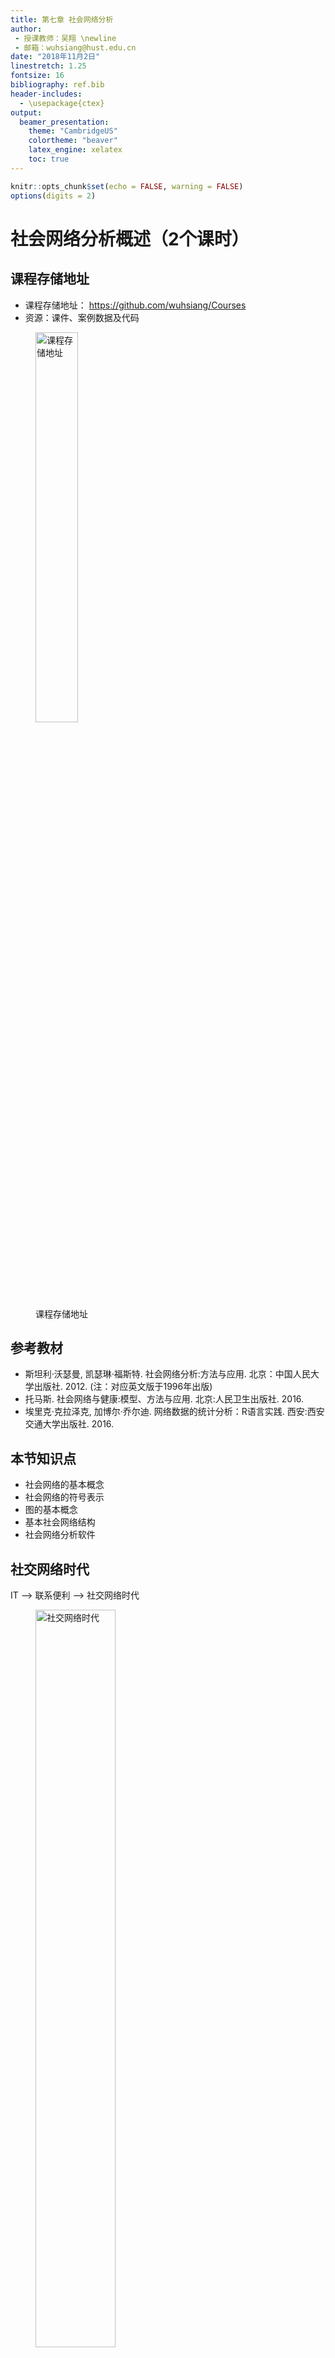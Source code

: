 ```yaml
---
title: 第七章 社会网络分析
author:
 - 授课教师：吴翔 \newline
 - 邮箱：wuhsiang@hust.edu.cn
date: "2018年11月2日"
linestretch: 1.25
fontsize: 16
bibliography: ref.bib
header-includes:
  - \usepackage{ctex}
output:
  beamer_presentation:
    theme: "CambridgeUS"
    colortheme: "beaver"
    latex_engine: xelatex
    toc: true
---
```


```r

knitr::opts_chunk$set(echo = FALSE, warning = FALSE)
options(digits = 2)

```


# 社会网络分析概述（2个课时）

## 课程存储地址

- 课程存储地址： [https://github.com/wuhsiang/Courses](https://github.com/wuhsiang/Courses)
- 资源：课件、案例数据及代码

![课程存储地址](../../QR.png){width=40%}

## 参考教材

- 斯坦利·沃瑟曼, 凯瑟琳·福斯特. 社会网络分析:方法与应用. 北京：中国人民大学出版社. 2012. (注：对应英文版于1996年出版)
- 托马斯. 社会网络与健康:模型、方法与应用. 北京:人民卫生出版社. 2016.
- 埃里克·克拉泽克, 加博尔·乔尔迪. 网络数据的统计分析：R语言实践. 西安:西安交通大学出版社. 2016.

## 本节知识点

- 社会网络的基本概念
- 社会网络的符号表示
- 图的基本概念
- 基本社会网络结构
- 社会网络分析软件

## 社交网络时代

IT --> 联系便利 --> 社交网络时代

![社交网络时代](figures/sns.jpg){width=55%}

## 社会网络与健康

![社会网络与肥胖](figures/dinner.jpg){width=50%}

- 哪种饮食结构/生活习惯会让人变胖？
- 肥胖会“**传染**”吗？

## 社会网络与健康（续）

![社会网络与抑郁](figures/depression.jpg){width=50%}

- 哪种特质的人更容易抑郁？
- **社会支持** 是否有助于改善抑郁？

## 社会网络与健康（续）

![社会网络与卫生服务能力提升](figures/mic.jpg){width=50%}

- 医联体模式是否有助于提升基层医疗机构的卫生服务能力？


## 社会网络视角

- 行动者之间的关系是主要的，行动者的属性是次要的
- 行动者和他们的行动被视为相互依赖的，而不是相互独立的自治体
- 行动者之间的联系是信息和资源的流动通道
- 个体的网络模型将网络结构环境视为个体行动的机遇或限制
- 网络模型将（社会、经济、政治、情感等）结构概念化为行动者之间关系的稳定形式

## 7.1.1 基本概念

社会网络分析（social network analysis, SNA）的关键概念：

- 行动者：社会网络分析中的社会实体被称为行动者，包括个体、企业、民族国家等
- 关系连接：行动者通过社会关系彼此相连。这些联系包括：评价、资源传输、行为互动等。联系存在于特定的成对行动者之间
- 关系：群体成员间某种类型的联系的集合
- 社会网络：行动者（人、组织等），及其之间关系的集合

其它关键概念还包括：二元图、三元图、子群、群。

## 基本特征

SNA的基本特征[@freeman2004]：

- 考虑整个网络结构
- 论证网络结构如何影响个体行为
- 运用图表展示
- 运用数学的形式

## 7.1.2 社会网络数据

社会网络数据包括：

- 行动者集合
- 社会关系
- 行动者属性

社会网络数据的**符号表示**包括：

- 图论
- 社会计量

## 图论符号表示法

图$G = (N, L)$由节点的集合$N$和边的集合$L$所定义。

| 社会网络         | 图              |
|:----------------:|:---------------:|
| 行动者           | 节点            |
| 社会关系         | 边              |

Table: 社会网络与图论的对应关系

图论符号表示法中，可以采用节点集合和边列表来表示社会网络数据。

## 图论符号表示法（续）

- 行动者集合$G$ = {王重阳，林朝英，黄药师，欧阳锋，洪七公，段智兴，周伯通，郭靖，杨过}
- 社会关系集合$L$ = {<王重阳，周伯通>，<王重阳，林朝英>，<黄药师，郭靖>，<洪七公，郭靖>，<周伯通，郭靖>，<欧阳锋，杨过>}

```r

# use igraph package
suppressMessages(library(igraph))
rm(list = ls())
# set random seeds
set.seed(123)
# create graph g from literal
g.condorheros <- graph_from_literal(WCY-ZBT, WCY-LCY, HYS-GJ, HQG-GJ, ZBT-GJ, OYF-YG, DZX)
# plot the graph
plot(g.condorheros, layout = layout.circle)

```

## 社会计量符号表示

- **社会计量**（sociometric）：由人以及被度量的人与人之间的情感关系组成的社会网络数据集合，旨在研究一群人中积极和消极的感情关系
- 社会关系矩阵：邻接矩阵，对应于量化行动者之间的社会关系图

## 邻接矩阵

```r

suppressMessages(library(pander))
suppressMessages(library(magrittr))
g.condorheros %>% as_adjacency_matrix(sparse = F) %>% pandoc.table(split.tables = Inf)

```

## 其它情形

- 有值关系

- 有向关系

- 多重关系

- 网络动态性

## 有向图/有值图

- 有向图
- 有值图（含权图）

```r

par(mfrow = c(1, 2))
# directed graph
g.ch.directed <- graph_from_literal(WCY++ZBT, WCY+-LCY, HYS+-GJ, HQG++GJ, ZBT++GJ, OYF++YG, DZX)
g.ch.directed %>% plot(layout = layout.circle)
# weighted edges
gw <- g.condorheros %>% set_edge_attr("weight", value = 1:6) %>%
  set_edge_attr("color", value = "red")
plot(gw, edge.width = E(gw)$weight)


```

## 多重关系

- 师门关系
- 家庭关系

```r

par(mfrow = c(1, 2))
# create graph h1 from literal
graph_from_literal(WCY-ZBT, LCY, HYS, HQG-GJ, OYF, YG, DZX) %>% plot(layout = layout.circle)
# create graph h2 from literal
graph_from_literal(WCY-LCY, HYS-GJ, HQG, ZBT-GJ, OYF-YG, DZX) %>% plot(layout = layout.circle)

```

## 网络动态性

- 前30年
- 后30年

```r

par(mfrow = c(1, 2))
# early period
g.condorheros %>% induced_subgraph(c(1, 3:4, 6:7, 9)) %>% plot(layout = layout.circle)
# late period
g.condorheros %>% induced_subgraph(c(2,4:9)) %>% plot(layout = layout.circle)

```

## 7.1.3 图的基本概念

- 子图：若$G_{s} = (N_{s}, L_{s})$，且$N_{S} \subset N$、$L_{s} \subset L$，那么$G_{s}$是$G$的子图
  - 点导出子图
  - 边导出子图
- 二元图：包含两个节点的点导出子图
- 三元图：包含三个节点的点导出子图

## 子图（续）

点导出子图与边导出子图

```r

par(mfrow = c(1, 2))
g.condorheros %>% induced_subgraph(c(1,2, 5, 8)) %>% plot()
g.condorheros %>% subgraph.edges(c(2:5)) %>% plot()


```

## 节点度

在无向图$G$中，节点$n_{i}$的度为

\begin{equation}
  \underbrace{d(n_{i})}_{\text{degree}} = \underbrace{\sum_{j} x_{ji}}_{\text{indegree}} = \underbrace{\sum_{j} x_{ij}}_{\text{outdegree}}.
\end{equation}

对于有向图而言，
\begin{equation*}
  \underbrace{\sum_{j} x_{ji}}_{\text{indegree}} \neq \underbrace{\sum_{j} x_{ij}}_{\text{outdegree}}.
\end{equation*}

## 节点度（续）

图$G$中节点度的均值为

\begin{equation*}
  \bar{d} = \frac{\sum d(n_{i})}{g} = \frac{2L}{g}。
\end{equation*}

度的方差为
\begin{equation*}
  S_{D}^{2} = \frac{\sum [d(n_{i}) - \bar{d}]^{2}}{g}.
\end{equation*}

$S_{D}^{2} = 0$对应的图称为$d$-规则图（$d$-regular lattice）。

## 图的密度

图的密度

- 实际存在的边与可能的边的数量比例

\begin{equation}
  \Delta = \frac{L}{g(g - 1) / 2} = \frac{2L}{g(g - 1)}.
\end{equation}


## 图的密度（续）

- 空图
- 完全图
- 密度 $\Delta = 2 / 6 = 0.33$

```r

par(mfrow = c(1, 3))
graph_from_literal(1, 2, 3, 4) %>% plot(circular = T)
make_full_graph(n = 4) %>% plot(circular = T)
graph_from_literal(1-2, 3, 2-4) %>% plot(circular = T)

```


## 节点间距离

- 测地线（geodesic distance）：节点$n_{i}$和$n_{j}$之间的最短距离$d(n_{i}, n_{j})$
- 图的直径
  - 测地线的最大值$D = \text{max}_{i} \text{max}_{j} d(n_{i}, n_{j})$
  - 刻画了图中两点之间的最远距离
- 非连通图：直径$D$无穷大

## 连通图

- 连通图
  - 任意两个节点$n_{i}$和$n_{j}$间都存在通路
  - 所有节点对都是可达的
- 连通分图
  - 非连通图的节点划分为多个子集
  - 每个子集内部是连通的，不同子集之间是不可达的
- 连通分图个数
  - 连通图：1
  - 非连通图：$\geq$ 2


## 7.1.4 主要网络模型

参照网络模型：

- 随机网络
- 规则网络

现实网络模型：

- 小世界网络
- 无标度网络（优先连接网络）

## 随机网络

- 基本假定：节点之间的边是随机构建的
- $G(n, p)$模型：图$G$有$n$个节点，$n\choose 2$条边以$p$的概率随机连接
- 节点的期望度是$(n - 1) p$，边的期望条数是$\frac{n (n - 1)}{2} \times p$

```r

# create and plot a random network
g.random <- erdos.renyi.game(9, 0.1)
g.random %>% plot(layout = layout.circle)

```


## 规则网络

- 基本假设：每个节点的度是常数$c$

```r

par(mfrow = c(1, 2))
g.lattice <- make_ring(n = 9, directed = FALSE, circular = TRUE)
g.lattice %>% plot(circular = T)
g.lattice <- g.lattice + edges(c(1, 3), c(2, 4), c(3, 5), c(4, 6), c(5, 7), c(6, 8), c(7, 9), c(8, 1), c(9, 2))
g.lattice %>% plot(circular = T)

```


## 小世界网络

- 基本问题：社会网络中两个节点之间传递信息将需要几个步骤？
- 基本假设：大多数节点几乎没有联系，但任意两个节点之间的距离都比预期的短
- 特点：这个世界真小啊！“六度分割”理论

```r

g.sw <- sample_smallworld(1, 9, 3, 0.02)
g.sw %>% plot(circular = T)

```

## 无标度网络

- 基本问题：加入现有网络时，行动者对要联系的人有偏好吗？
- 基本假设：行动者更喜欢连接到网络最中心的位置
- 特点：“富者愈富”


```r

g.pa <- sample_pa(n = 9, power = 1, directed = F)
g.pa %>% plot(circular = T)

```


## 7.1.5 社会网络分析软件

常用分析工具：

- UCINET
- Pajek
- NetMiner
- STRUCTURE
- MultiNet
- StOCNET


## 新兴分析工具

- Python-NetworkX

- R-**igraph**

本课程采用`igraph`包进行演示。

#  社会网络主要分析角度（4个课时）

## 本节知识点

- 中心性与声望
- 结构平衡和传递性（略）
- 凝聚子群
- 结构等价（略）



## 中心性与声望

- 基本问题：如何识别社会网络中“**最重要的**”角色？
- 中心性测度的**有效性**
  - 我们是否能够捕捉到实质上所要表示的“重要”？
  - 先有理论基础，再进行量化
- 中心性与声望
  - 中心性：行动者参与其中，适用于无向关系和有向关系
  - 声望：行动者作为接受者，适用于有向关系
  - 情境（关系本身的性质）：讨厌（接受者，负面）、给出建议（发送者）


## 中心性度量

无向关系的社会网络中，主要的三种中心性度量：

- 度中心性（degree centrality）

- 接近中心性（closeness centrality）

- 中介中心性（betweenness centrality）

## 特殊网络

我们考虑星形网络、环形网络和线形网络。

```r

par(mfrow = c(1, 3))

# 星形网络
g.star <- make_star(n = 9, mode = "undirected")
plot(g.star)

# 环形网络
g.ring <- make_ring(n = 9, directed = FALSE, circular = TRUE)
plot(g.ring)

# 线形网络
g.line <- graph_from_literal(1-2, 2-3, 3-4, 4-5, 5-6, 6-7, 7-8, 8-9)
plot(g.line, circular = T)

```

## 度中心性

度中心性（degree centrality）的测量逻辑：

- 中心的行动者在某种意义上必须是最活跃的
- 节点度可以衡量活跃程度

\begin{equation}
  C_{D}(n_{i}) = \frac{d(n_{i})}{g - 1}
\end{equation}

## 度中心性（续）

\begin{columns}
\begin{column}{0.58\textwidth}

在图$G$中，节点个数$g = 9$，度的最大值为$g - 1 = 8$。

$d(n_{HYS}) = 1$, 故$C_{D}(n_{HYS}) = 0.125$

$d(n_{WCY}) = 2$, 故$C_{D}(n_{WCY}) = 0.25$

$d(n_{DZX}) = 0$, 故$C_{D}(n_{DZX}) = 0$

$d(n_{GJ}) = 3$, 故$C_{D}(n_{DZX}) = 0.375$

\end{column}
\begin{column}{0.4\textwidth}
 \includegraphics[width=1.2\textwidth]{figures/condorheros.png}
\end{column}
\end{columns}

## 度中心性（续）

```r

# calculate degree centrality
cd <- cbind(degree(g.star,  normalized = T), degree(g.ring,  normalized = T), degree(g.line,  normalized = T), degree(g.condorheros,  normalized = T))
colnames(cd) <- c("star", "ring", "line", "condor-heros")
# print the results
pandoc.table(cd, caption = "Degree centrality for four graphs")

```

## 接近中心性

接近中心性（closeness centrality）的测量逻辑：

- 占据中心地位的行动者在与其他行动者交流信息时更有效率
- 如果行动者能快速地与所有其他行动者产生内在连接，那么他就是中心行动者
- 最小距离可以用于测量中心性

\begin{equation}
  C_{C}(n_{i}) = \frac{g - 1}{\sum_{j = 1}^{g} d(n_{i}, n_{j})}.
\end{equation}

缺陷：

- 必须是连通图
- 实际操作中，基于最大连通子图来计算

## 接近中心性（续）

首先，得到最大连通子图$G'$。可以看到，欧阳锋、杨过和段智兴（节点7-9）被排除在最大连通子图之外。

```r

par(mfrow = c(1, 2))
g.condorheros %>% plot(circular = T)
g.ch.m <- decompose(g.condorheros)[[1]]
g.ch.m %>% plot()

```

## 接近中心性（续）

\begin{columns}
\begin{column}{0.58\textwidth}

在图$G'$中，节点个数$g = 6$，最短距离之和的最大值为$g - 1 = 5$。

$\sum_{j \neq HYS} d(n_{HYS}, n_{j}) = 1 + 2 \times 2 + 3 + 4 = 12$, 故$C_{C}(n_{HYS}) = 5 / 12 = 0.42 $

$\sum_{j \neq GJ} d(n_{GJ}, n_{j}) = 1 \times 3 + 2 + 3 = 8$, 故$C_{C}(n_{GJ}) = 5 / 8 = 0.62$

\end{column}
\begin{column}{0.4\textwidth}
 \includegraphics[width=1.2\textwidth]{figures/gchm.png}
\end{column}
\end{columns}


## 接近中心性（续）

```r

# calculate closeness centrality
cc <- cbind(closeness(g.star, normalized = T), closeness(g.ring, normalized = T), closeness(g.line, normalized = T), c(closeness(g.ch.m, normalized = T), rep(0, 3)))
colnames(cc) <- c("star", "ring", "line", "condor-heros")
# print the results
pandoc.table(cc, digits = 2, caption = "Closeness centrality for four graphs")

```

## 中介中心性

中介中心性（betweenness centrality）的测量逻辑：

- 如果某个行动者位于其它行动者的最短路径上，那么他就是中心行动者
- 最短距离地位具有战略重要性

假定连接$j$和$k$的最短路径共有$g_{jk}$条，而其中包含节点$i$的有$g_{jk}(n_{i})$条

\begin{equation}
  C_{B}(n_{i}) = \frac{\sum_{j \leq k} g_{jk}(n_{i}) / g_{jk}}{(g - 1)(g - 2) / 2}.
\end{equation}

## 中介中心性（续）

\begin{columns}
\begin{column}{0.58\textwidth}

在图$G$中，节点个数$g = 9$，除节点$i$以外，图$G$的路径最大数目为$(g - 1) (g - 2) / 2 = 28$。

只有王重阳、周伯通、郭靖处于其他行动者的最短路径上。

$n_{WCY}$：$\sum g_{j-LCY} = 1 \times 4 = 4$，故$C_{B}(n_{WCY}) = 4 / 28 = 0.14$。

$n_{GJ}$：$\sum g_{j-HYS} = \sum g_{j-HQG} = 4$，故$\sum_{j \leq k} g_{jk}(n_{GJ}) / g_{jk} = 4 \times 2 - 1 = 7$，即$C_{B}(n_{GJ}) = 7 / 28 = 0.25$。

\end{column}
\begin{column}{0.4\textwidth}
 \includegraphics[width=1.2\textwidth]{figures/condorheros.png}
\end{column}
\end{columns}

## 中介中心性（续）

```r

cb <- cbind(betweenness(g.star,  normalized = T), betweenness(g.ring,  normalized = T), betweenness(g.line,  normalized = T), betweenness(g.condorheros,  normalized = T))
colnames(cb) <- c("star", "ring", "line", "condor-heros")
pandoc.table(cb, digits = 2, caption = "Betweenness centrality for four graphs")

```

## 中心性测度的比较（续）

```r

cb <- cbind(degree(g.condorheros,  normalized = T), c(closeness(g.ch.m, normalized = T), rep(0, 3)), betweenness(g.condorheros,  normalized = T))
colnames(cb) <- c("degree", "closeness", "betweenness")
pandoc.table(cb, digits = 2, caption = "A comparison of centralities for condor-heros network")

```

## 有向图的中心性度量

- 度中心性（degree centrality）
\begin{equation*}
  C_{D}(n_{i}) = \frac{d^{in}(n_{i})}{g - 1}
\end{equation*}
- 接近中心性（closeness centrality）
\begin{equation*}
  C_{C}(n_{i}) = \frac{g - 1}{\sum_{j = 1}^{g} d(n_{i}, n_{j})}.
\end{equation*}
- 中介中心性（betweenness centrality）：分母乘以2
\begin{equation*}
  C_{B}(n_{i}) = \frac{\sum_{j \leq k} g_{jk}(n_{i}) / g_{jk}}{(g - 1)(g - 2)}.
\end{equation*}

## 声望

有向关系的社会网络中，主要的三种声望测量：

- 度数声望
- 邻近声望
- 地位或等级声望

## 中心性与市场策略

智能穿戴设备可以用作：

- 慢性病管理
- 生活与运动习惯监测

大多数智能手环、智能手表等产品销售状况并不理想。在市场营销中，为了促进新产品的扩散，企业可能采用“product seeding program”，亦即：

- 选取意见领袖作为“种子客户”，免费向其提供新产品，以期这些“种子客户”能够通过口碑效应，促进新产品的扩散。


## 智能穿戴设备扩散模型


对于任意行动者$i$，购买智能穿戴设备的决策受到两个途径的影响：

- 大众传播：广告等途径，全局效果
- 口碑传播：个体之间传播，局部效果

## 智能穿戴设备扩散模型（续）


如果第$t - 1$期末行动者$i$尚未购买智能穿戴设备，那么他在第$i$期购买智能穿戴设备的概率是：

\begin{equation}
  \text{prob}_{it} = 1 - (1 - p) \times (1 - q) ^ {m_{it}},
\end{equation}

其中：

- $p$：创新系数，用以刻画大众传播
- $q$：模仿系数，用以刻画口碑传播
- $m_{it}$：在第$t - 1$期末，与行动者$i$直接相连的行动者中，已经购买了智能穿戴设备的数量

## 智能穿戴设备扩散模型（续）

如果行动者$i$在第$t$期购买了智能穿戴设备，则记作$y_{it} = 1$；否则，记作记作$y_{it} = 0$。所以，每期的销售量为：

\begin{equation}
  \text{sales}_{t} = \sum_{i} y_{it}.
\end{equation}

进一步，考虑到货币的时间价值，可以通过折现率$r$来计算企业通过销售智能穿戴设备获得的收益净现值：

\begin{equation}
  \text{npv} = \sum_{t} \frac{\text{sales}_{t}}{(1 + r)^{t}}.
\end{equation}

## 仿真模型及分析

根据以上仿真模型，模拟智能穿戴设备的扩散过程。

在5000个潜在客户中选取10个作为“种子客户”，并考虑三种策略：

- 选择度中心性最大的10位
- 选择接近中心性最大的10位
- 选择中介中心性最大的10位

模型的代码及实现请参阅：

- [cases/case-diffusion.Rmd](https://github.com/wuhsiang/Courses/tree/master/healthinfo/cases)

## 智能穿戴设备扩散曲线

![产品扩散曲线](figures/diffusion.png){width=75%}

## 智能穿戴设备销售净现值


相应地得到销售净现值如下：

```r

# npv
npv <- c(3443, 3446, 3459, 3400)
names(npv) <- c("normal", "dc", "cc", "bc")
print(npv)

```

考虑到免费向10位客户提供了智能穿戴产品，策略二是有效果的。


## 网络属性

- 度分布
- 聚类系数
- 平均路径长度

## 凝聚子群

# 案例（2个课时）

## 本节知识点

- SNA与文献分析
- SNA与健康行为分析

## 医学领域案例：文献分析

- 李杰. CiteSpace中文版指南. http://cluster.ischool.drexel.edu/~cchen/citespace/manual/CiteSpaceChinese.pdf[EB/OL][2018-09-05].2015.


## 医学领域案例：行为分析


## 参考文献
